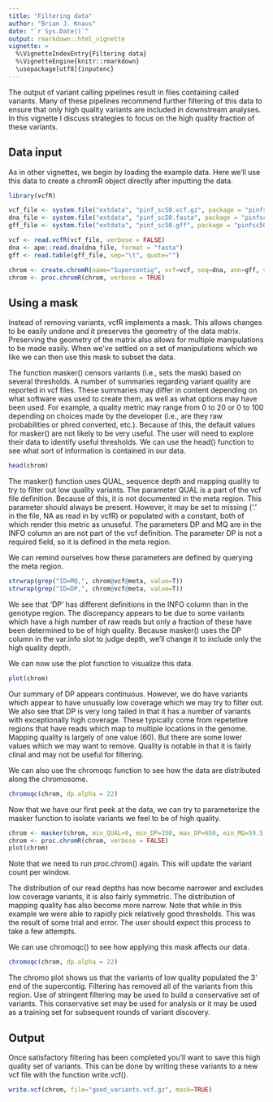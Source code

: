 ```yaml
---
title: "Filtering data"
author: "Brian J. Knaus"
date: "`r Sys.Date()`"
output: rmarkdown::html_vignette
vignette: >
  %\VignetteIndexEntry{Filtering data}
  %\VignetteEngine{knitr::rmarkdown}
  \usepackage[utf8]{inputenc}
---
```



The output of variant calling pipelines result in files containing called variants.
Many of these pipelines recommend further filtering of this data to ensure that only high quality variants are included in downstream analyses.
In this vignette I discuss strategies to focus on the high quality fraction of these variants.


## Data input

As in other vignettes, we begin by loading the example data.
Here we'll use this data to create a chromR object directly after inputting the data.


```r
library(vcfR)

vcf_file <- system.file("extdata", "pinf_sc50.vcf.gz", package = "pinfsc50")
dna_file <- system.file("extdata", "pinf_sc50.fasta", package = "pinfsc50")
gff_file <- system.file("extdata", "pinf_sc50.gff", package = "pinfsc50")

vcf <- read.vcfR(vcf_file, verbose = FALSE)
dna <- ape::read.dna(dna_file, format = "fasta")
gff <- read.table(gff_file, sep="\t", quote="")

chrom <- create.chromR(name="Supercontig", vcf=vcf, seq=dna, ann=gff, verbose=FALSE)
chrom <- proc.chromR(chrom, verbose = TRUE)

```



## Using a mask


Instead of removing variants, vcfR implements a mask.
This allows changes to be easily undone and it preserves the geometry of the data matrix.
Preserving the geometry of the matrix also allows for multiple manipulations to be made easily.
When we've settled on a set of manipulations which we like we can then use this mask to subset the data.


The function masker() censors variants (i.e., sets the mask) based on several thresholds.
A number of summaries regarding variant quality are reported in vcf files.
These summaries may differ in content depending on what software was used to create them, as well as what options may have been used.
For example, a quality metric may range from 0 to 20 or 0 to 100 depending on choices made by the developer (i.e., are they raw probabilities or phred converted, etc.).
Because of this, the default values for masker() are not likely to be very useful.
The user will need to explore their data to identify useful thresholds.
We can use the head() function to see what sort of information is contained in our data.


```r
head(chrom)
```


The masker() function uses QUAL, sequence depth and mapping quality to try to filter out low quality variants.
The parameter QUAL is a part of the vcf file definition.
Because of this, it is not documented in the meta region.
This parameter should always be present.
However, it may be set to missing ('.' in the file, NA as read in by vcfR) or populated with a constant, both of which render this metric as unuseful.
The parameters DP and MQ are in the INFO column an are not part of the vcf definition.
The parameter DP is not a required field, so it is defined in the meta region.


We can remind ourselves how these parameters are defined by querying the meta region.


```r
strwrap(grep("ID=MQ,", chrom@vcf@meta, value=T))
strwrap(grep("ID=DP,", chrom@vcf@meta, value=T))
```


We see that 'DP' has different definitions in the INFO column than in the genotype region.
The discrepancy appears to be due to some variants which have a high number of raw reads but only a fraction of these have been determined to be of high quality.
Because masker() uses the DP column in the var.info slot to judge depth, we'll change it to include only the high quality depth.



We can now use the plot function to visualize this data.


```r
plot(chrom)
```


Our summary of DP appears continuous.
However, we do have variants which appear to have unusually low coverage which we may try to filter out.
We also see that DP is very long tailed in that it has a number of variants with exceptionally high coverage.
These typically come from repetetive regions that have reads which map to multiple locations in the genome.
Mapping quality is largely of one value (60).
But there are some lower values which we may want to remove.
Quality is notable in that it is fairly clinal and may not be useful for filtering.


We can also use the chromoqc function to see how the data are distributed along the chromosome.



```r
chromoqc(chrom, dp.alpha = 22)
```




Now that we have our first peek at the data, we can try to parameterize the masker function to isolate variants we feel to be of high quality.


```r
chrom <- masker(chrom, min_QUAL=0, min_DP=350, max_DP=650, min_MQ=59.5, max_MQ=60.5)
chrom <- proc.chromR(chrom, verbose = FALSE)
plot(chrom)
```


Note that we need to run proc.chrom() again.
This will update the variant count per window.


The distribution of our read depths has now become narrower and excludes low coverage variants, it is also fairly symmetric.
The distribution of mapping quality has also become more narrow.
Note that while in this example we were able to rapidly pick relatively good thresholds.
This was the result of some trial and error.
The user should expect this process to take a few attempts.




We can use chromoqc() to see how applying this mask affects our data.


```r
chromoqc(chrom, dp.alpha = 22)
```


The chromo plot shows us that the variants of low quality populated the 3' end of the supercontig.
Filtering has removed all of the variants from this region.
Use of stringent filtering may be used to build a conservative set of variants.
This conservative set may be used for analysis or it may be used as a training set for subsequent rounds of variant discovery.



## Output


Once satisfactory filtering has been completed you'll want to save this high quality set of variants.
This can be done by writing these variants to a new vcf file with the function write.vcf().


```r
write.vcf(chrom, file="good_variants.vcf.gz", mask=TRUE)
```




